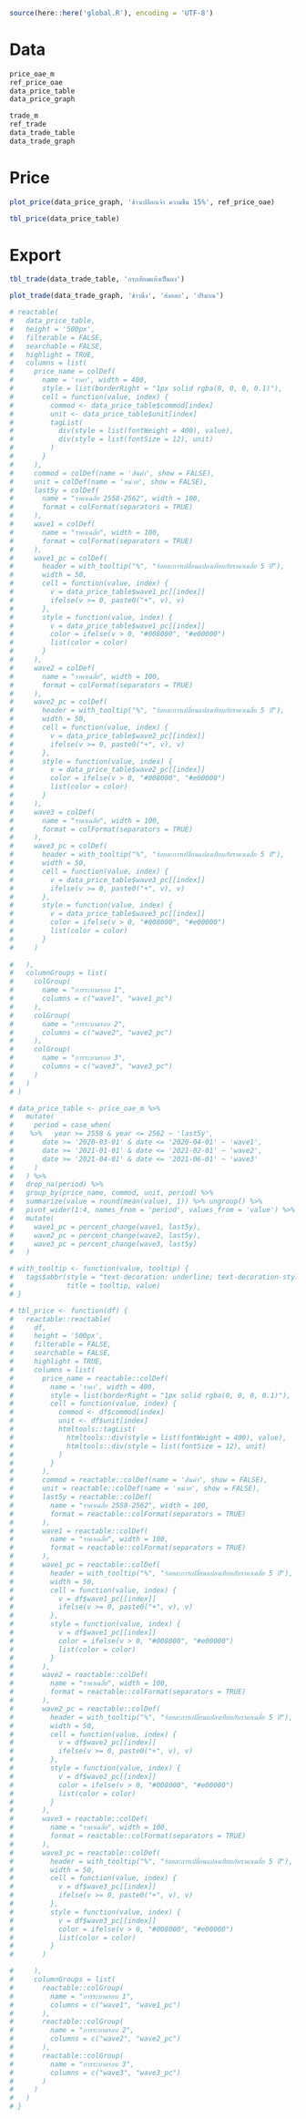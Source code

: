 ```r
source(here::here('global.R'), encoding = 'UTF-8')
```

# Data

```r
price_oae_m
ref_price_oae
data_price_table
data_price_graph
```

```r
trade_m
ref_trade
data_trade_table
data_trade_graph
```

# Price

```r
plot_price(data_price_graph, 'ข้าวเปลือกเจ้า ความชื้น 15%', ref_price_oae)
```

```r
tbl_price(data_price_table)
```

# Export

```r
tbl_trade(data_trade_table, 'กระเทียมแห้งเป็นผง')
```

```r
plot_trade(data_trade_graph, 'ข้าวนึ่ง', 'ส่งออก', 'ปริมาณ')
```

```r
# reactable(
#   data_price_table,
#   height = '500px',
#   filterable = FALSE,
#   searchable = FALSE,
#   highlight = TRUE,
#   columns = list(
#     price_name = colDef(
#       name = 'ราคา', width = 400,
#       style = list(borderRight = "1px solid rgba(0, 0, 0, 0.1)"),
#       cell = function(value, index) {
#         commod <- data_price_table$commod[index]
#         unit <- data_price_table$unit[index]
#         tagList(
#           div(style = list(fontWeight = 400), value),
#           div(style = list(fontSize = 12), unit)
#         )
#       }
#     ),
#     commod = colDef(name = 'สินค้า', show = FALSE),
#     unit = colDef(name = 'หน่วย', show = FALSE),
#     last5y = colDef(
#       name = "ราคาเฉลี่ย 2558-2562", width = 100,
#       format = colFormat(separators = TRUE)
#     ),
#     wave1 = colDef(
#       name = "ราคาเฉลี่ย", width = 100,
#       format = colFormat(separators = TRUE)
#     ),
#     wave1_pc = colDef(
#       header = with_tooltip("%", "ร้อยละการเปลี่ยนแปลงเทียบกับราคาเฉลี่ย 5 ปี"),
#       width = 50,
#       cell = function(value, index) {
#         v = data_price_table$wave1_pc[[index]]
#         ifelse(v >= 0, paste0("+", v), v)
#       },
#       style = function(value, index) {
#         v = data_price_table$wave1_pc[[index]]
#         color = ifelse(v > 0, "#008000", "#e00000")
#         list(color = color)
#       }
#     ),
#     wave2 = colDef(
#       name = "ราคาเฉลี่ย", width = 100,
#       format = colFormat(separators = TRUE)
#     ),
#     wave2_pc = colDef(
#       header = with_tooltip("%", "ร้อยละการเปลี่ยนแปลงเทียบกับราคาเฉลี่ย 5 ปี"),
#       width = 50,
#       cell = function(value, index) {
#         v = data_price_table$wave2_pc[[index]]
#         ifelse(v >= 0, paste0("+", v), v)
#       },
#       style = function(value, index) {
#         v = data_price_table$wave2_pc[[index]]
#         color = ifelse(v > 0, "#008000", "#e00000")
#         list(color = color)
#       }
#     ),
#     wave3 = colDef(
#       name = "ราคาเฉลี่ย", width = 100,
#       format = colFormat(separators = TRUE)
#     ),
#     wave3_pc = colDef(
#       header = with_tooltip("%", "ร้อยละการเปลี่ยนแปลงเทียบกับราคาเฉลี่ย 5 ปี"),
#       width = 50,
#       cell = function(value, index) {
#         v = data_price_table$wave3_pc[[index]]
#         ifelse(v >= 0, paste0("+", v), v)
#       },
#       style = function(value, index) {
#         v = data_price_table$wave3_pc[[index]]
#         color = ifelse(v > 0, "#008000", "#e00000")
#         list(color = color)
#       }
#     )
    
#   ),
#   columnGroups = list(
#     colGroup(
#       name = "การระบาดรอบ 1", 
#       columns = c("wave1", "wave1_pc")
#     ),
#     colGroup(
#       name = "การระบาดรอบ 2", 
#       columns = c("wave2", "wave2_pc")
#     ),
#     colGroup(
#       name = "การระบาดรอบ 3", 
#       columns = c("wave3", "wave3_pc")
#     )
#   )
# )

# data_price_table <- price_oae_m %>% 
#   mutate(
#     period = case_when(
#    %>%   year >= 2558 & year <= 2562 ~ 'last5y',
#       date >= '2020-03-01' & date <= '2020-04-01' ~ 'wave1',
#       date >= '2021-01-01' & date <= '2021-02-01' ~ 'wave2',
#       date >= '2021-04-01' & date <= '2021-06-01' ~ 'wave3'
#     )
#   ) %>% 
#   drop_na(period) %>%
#   group_by(price_name, commod, unit, period) %>%
#   summarize(value = round(mean(value), 1)) %>% ungroup() %>%
#   pivot_wider(1:4, names_from = 'period', values_from = 'value') %>%
#   mutate(
#     wave1_pc = percent_change(wave1, last5y),
#     wave2_pc = percent_change(wave2, last5y),
#     wave3_pc = percent_change(wave3, last5y)
#   )

# with_tooltip <- function(value, tooltip) {
#   tags$abbr(style = "text-decoration: underline; text-decoration-style: dotted; cursor: help",
#             title = tooltip, value)
# }

# tbl_price <- function(df) {
#   reactable::reactable(
#     df,
#     height = '500px',
#     filterable = FALSE,
#     searchable = FALSE,
#     highlight = TRUE,
#     columns = list(
#       price_name = reactable::colDef(
#         name = 'ราคา', width = 400,
#         style = list(borderRight = "1px solid rgba(0, 0, 0, 0.1)"),
#         cell = function(value, index) {
#           commod <- df$commod[index]
#           unit <- df$unit[index]
#           htmltools::tagList(
#             htmltools::div(style = list(fontWeight = 400), value),
#             htmltools::div(style = list(fontSize = 12), unit)
#           )
#         }
#       ),
#       commod = reactable::colDef(name = 'สินค้า', show = FALSE),
#       unit = reactable::colDef(name = 'หน่วย', show = FALSE),
#       last5y = reactable::colDef(
#         name = "ราคาเฉลี่ย 2558-2562", width = 100,
#         format = reactable::colFormat(separators = TRUE)
#       ),
#       wave1 = reactable::colDef(
#         name = "ราคาเฉลี่ย", width = 100,
#         format = reactable::colFormat(separators = TRUE)
#       ),
#       wave1_pc = reactable::colDef(
#         header = with_tooltip("%", "ร้อยละการเปลี่ยนแปลงเทียบกับราคาเฉลี่ย 5 ปี"),
#         width = 50,
#         cell = function(value, index) {
#           v = df$wave1_pc[[index]]
#           ifelse(v >= 0, paste0("+", v), v)
#         },
#         style = function(value, index) {
#           v = df$wave1_pc[[index]]
#           color = ifelse(v > 0, "#008000", "#e00000")
#           list(color = color)
#         }
#       ),
#       wave2 = reactable::colDef(
#         name = "ราคาเฉลี่ย", width = 100,
#         format = reactable::colFormat(separators = TRUE)
#       ),
#       wave2_pc = reactable::colDef(
#         header = with_tooltip("%", "ร้อยละการเปลี่ยนแปลงเทียบกับราคาเฉลี่ย 5 ปี"),
#         width = 50,
#         cell = function(value, index) {
#           v = df$wave2_pc[[index]]
#           ifelse(v >= 0, paste0("+", v), v)
#         },
#         style = function(value, index) {
#           v = df$wave2_pc[[index]]
#           color = ifelse(v > 0, "#008000", "#e00000")
#           list(color = color)
#         }
#       ),
#       wave3 = reactable::colDef(
#         name = "ราคาเฉลี่ย", width = 100,
#         format = reactable::colFormat(separators = TRUE)
#       ),
#       wave3_pc = reactable::colDef(
#         header = with_tooltip("%", "ร้อยละการเปลี่ยนแปลงเทียบกับราคาเฉลี่ย 5 ปี"),
#         width = 50,
#         cell = function(value, index) {
#           v = df$wave3_pc[[index]]
#           ifelse(v >= 0, paste0("+", v), v)
#         },
#         style = function(value, index) {
#           v = df$wave3_pc[[index]]
#           color = ifelse(v > 0, "#008000", "#e00000")
#           list(color = color)
#         }
#       )

#     ),
#     columnGroups = list(
#       reactable::colGroup(
#         name = "การระบาดรอบ 1", 
#         columns = c("wave1", "wave1_pc")
#       ),
#       reactable::colGroup(
#         name = "การระบาดรอบ 2", 
#         columns = c("wave2", "wave2_pc")
#       ),
#       reactable::colGroup(
#         name = "การระบาดรอบ 3", 
#         columns = c("wave3", "wave3_pc")
#       )
#     )
#   )
# }
```

```r

```

